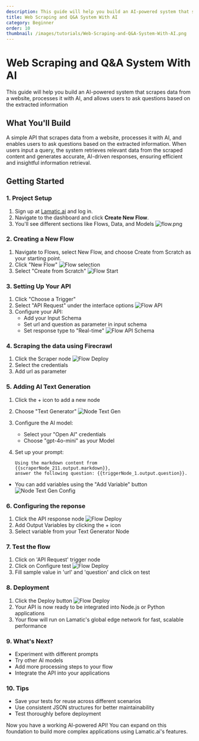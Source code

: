 ```yaml
---
description: This guide will help you build an AI-powered system that scrapes data from a website, processes it with AI, and enables users to ask questions based on the extracted information.
title: Web Scraping and Q&A System With AI
category: Beginner
order: 10
thumbnail: /images/tutorials/Web-Scraping-and-Q&A-System-With-AI.png
---
```


# Web Scraping and Q&A System With AI

This guide will help you build an AI-powered system that scrapes data from a website, processes it with AI, and allows users to ask questions based on the extracted information

## What You'll Build

A simple API that scrapes data from a website, processes it with AI, and enables users to ask questions based on the extracted information. When users input a query, the system retrieves relevant data from the scraped content and generates accurate, AI-driven responses, ensuring efficient and insightful information retrieval.

## Getting Started

### 1. Project Setup

1. Sign up at [Lamatic.ai](https://lamatic.ai/) and log in.
1. Navigate to the dashboard and click **Create New Flow**.
1. You'll see different sections like Flows, Data, and Models
   ![flow.png](./img/ai-review-responder/flow.png)

### 2. Creating a New Flow

1. Navigate to Flows, select New Flow, and choose Create from Scratch as your starting point.
2. Click "New Flow"
   ![Flow selection](./img/ai-review-responder/flow-select.png)
3. Select "Create from Scratch"
   ![Flow Start](./img/ai-review-responder/flow-start.png)

### 3. Setting Up Your API

1. Click "Choose a Trigger"
2. Select "API Request" under the interface options
   ![Flow API](./img/ai-review-responder/flow-step2.png)
3. Configure your API:
   - Add your Input Schema
   - Set url and question as parameter in input schema
   - Set response type to "Real-time"
     ![Flow API Schema](./img/webpage-data-extractor/flow-api-schema.png)

### 4. Scraping the data using Firecrawl

1. Click the Scraper node
   ![Flow Deploy](./img/webpage-data-extractor/scraper-node.png)
2. Select the credentials
3. Add url as parameter

### 5. Adding AI Text Generation

1. Click the + icon to add a new node
2. Choose "Text Generator"
   ![Node Text Gen](./img/webpage-data-extractor/node-text-gen.png)
3. Configure the AI model:
   - Select your "Open AI" credentials
   - Choose "gpt-4o-mini" as your Model
4. Set up your prompt:

   ```
   Using the markdown content from {{scraperNode_211.output.markdown}},
   answer the following question: {{triggerNode_1.output.question}}.

   ```

- You can add variables using the "Add Variable" button
  ![Node Text Gen Config](./img/webpage-data-extractor/text-gen-node2.png)

### 6. Configuring the reponse

1. Click the API response node
   ![Flow Deploy](./img/webpage-data-extractor/response-node.png)
2. Add Output Variables by clicking the + icon
3. Select variable from your Text Generator Node

### 7. Test the flow

1. Click on 'API Request' trigger node
2. Click on Configure test
   ![Flow Deploy](./img/webpage-data-extractor/testing.png)
3. Fill sample value in 'url' and 'question' and click on test

### 8. Deployment

1. Click the Deploy button
   ![Flow Deploy](./img/ai-review-responder/deploy.png)
2. Your API is now ready to be integrated into Node.js or Python applications
3. Your flow will run on Lamatic's global edge network for fast, scalable performance

### 9. What's Next?

- Experiment with different prompts
- Try other AI models
- Add more processing steps to your flow
- Integrate the API into your applications

### 10. Tips

- Save your tests for reuse across different scenarios
- Use consistent JSON structures for better maintainability
- Test thoroughly before deployment

Now you have a working AI-powered API! You can expand on this foundation to build more complex applications using Lamatic.ai's features.
